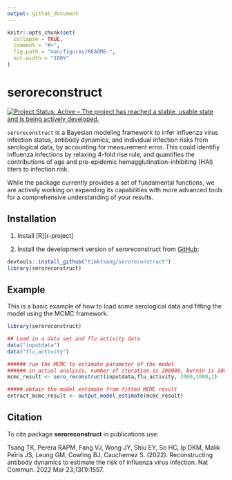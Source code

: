 ```yaml
---
output: github_document
---
```


<!-- README.md is generated from README.Rmd. Please edit that file -->

```r
knitr::opts_chunk$set(
  collapse = TRUE,
  comment = "#>",
  fig.path = "man/figures/README-",
  out.width = "100%"
)
```
# seroreconstruct

[![Project Status: Active – The project has reached a stable, usable state and is being actively developed.](https://www.repostatus.org/badges/latest/active.svg)](https://www.repostatus.org/#active)

`seroreconstruct` is a Bayesian modeling framework to infer influenza virus infection status, antibody dynamics, and individual infection risks from serological data, by accounting for measurement error. This could identifiy influenza infections by relaxing 4-fold rise rule, and quantifies the contributions of age and pre-epidemic hemagglutination-inhibiting (HAI) titers to infection risk. 
 
While the package currently provides a set of fundamental functions, we are actively working on expanding its capabilities with more advanced tools for a comprehensive understanding of your results.
 
## Installation
1. Install [R][r-project]

2. Install the development version of seroreconstruct from [GitHub](https://github.com/timktsang/seroreconstruct):

```r
devtools::install_github("timktsang/seroreconstruct")
library(seroreconstruct)
```

## Example

This is a basic example of how to load some serological data and fitting the model using the MCMC framework.

```r
library(seroreconstruct)

## Load in a data set and flu activity data
data("inputdata")
data("flu_activity")

###### run the MCMC to estimate parameter of the model
###### in actual analysis, number of iteration is 200000, burnin is 100000, and thinning is 10
mcmc_result <- sero_reconstruct(inputdata,flu_activity, 2000,1000,1)

##### obtain the model estimate from fitted MCMC result
extract_mcmc_result <- output_model_estimate(mcmc_result)

```


## Citation

To cite package **seroreconstruct** in publications use:

Tsang TK, Perera RAPM, Fang VJ, Wong JY, Shiu EY, So HC, Ip DKM, Malik Peiris JS, Leung GM, Cowling BJ, Cauchemez S. (2022). Reconstructing antibody dynamics to estimate the risk of influenza virus infection. Nat Commun. 2022 Mar 23;13(1):1557.


